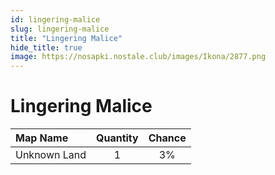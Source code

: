 ```yaml
---
id: lingering-malice
slug: lingering-malice
title: "Lingering Malice"
hide_title: true
image: https://nosapki.nostale.club/images/Ikona/2877.png
---
```



# <ItemIcon iconId="2877" height="32"/> Lingering Malice
|Map Name|Quantity|Chance|
|:--|:-:|:-:|
|Unknown Land|1|3%|

